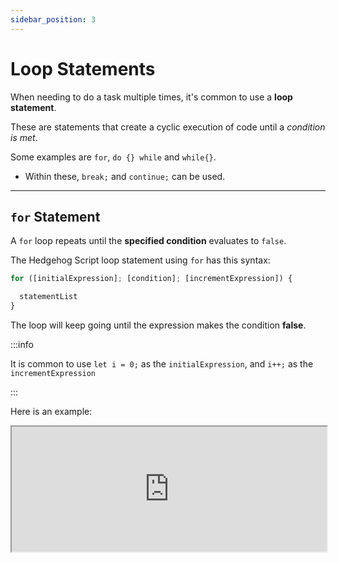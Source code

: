 ```yaml
---
sidebar_position: 3
---
```



# Loop Statements

When needing to do a task multiple times, it's common to use a **loop statement**.

These are statements that create a cyclic execution of code until a *condition is met*.

Some examples are `for`, `do {} while` and `while{}`. 

- Within these, `break;` and `continue;` can be used.

---

## `for` Statement

A `for` loop repeats until the **specified condition** evaluates to `false`. 

The Hedgehog Script loop statement using `for` has this syntax:

```js
for ([initialExpression]; [condition]; [incrementExpression]) {

  statementList 
}
```

The loop will keep going until the expression makes the condition **false**.

:::info

It is common to use `let i = 0;` as the `initialExpression`, and `i++;` as the `incrementExpression`

:::

Here is an example:

<iframe src="https://hlab.app/s/docs/control2_hbook"
    width="100%"
    height="200px"/>

---

## `while` & `do-while` Statements

The statements `while` and `do-while` are both loops that are almost the same.

The minor difference is when the *condition* is checked:

- In a `while` loop the condition is checked at the beginning

- Versus a `do-while` loop it is checked at the end

### `while`

The `while` loop executes a statement list as long as the test condition evaluates to **`true`**.

The condition is evaluated **before** executing the statements.

Here is the syntax for `while` loop statements:

```js
while (condition) {

  statementList

}
```
### `do-while`
Identically, the `do-while` loop runs as long as the test condition evaluates to **`true`**.

However, the condition is evaluated **after** executing the statement list.

Here is the syntax for `do-while` statement:

```js
do {
   statementList
}
while (condition);
```

Here are examples for `while` and `do-while` loops in Hedgehog Script:

<iframe src="https://hlab.app/s/docs/control3_hbook"
    width="100%"
    height="500px"/>

---

## `break;` & `continue;`

Within all three of these loops, the statements `break;` and `continue [label];` can be used.

In a loop context, `break;` causes the execution to **immediately halt** and **exit** the loop.

- It can be useful for throwing errors among other things

On the otherhand, `continue;` statements in a loop context can do two things:

- Normally when called by itself "`continue;`" will instead immediately **skip** the current loop iteration. 

- However, `continue;` can also be used with the optional `label` (i.e. `continue label1;`)
    
    - Whereever that `label` is located is where control flow will jump to. 

Here is an example of both versions of `continue [label];` being used:

<iframe
    src="https://hlab.app/s/docs/continueex1_hbook"
    width="100%"
    height="700px"/>

And here is an example of `break;`

<iframe
    src="https://hlab.app/s/docs/breakex1_hbook"
    width="100%"
    height="650px"/>

---

:::tip

For more resources on loops visit [Control Flow - MDN](https://developer.mozilla.org/en-US/docs/Glossary/Control_flow)

:::

--- 



